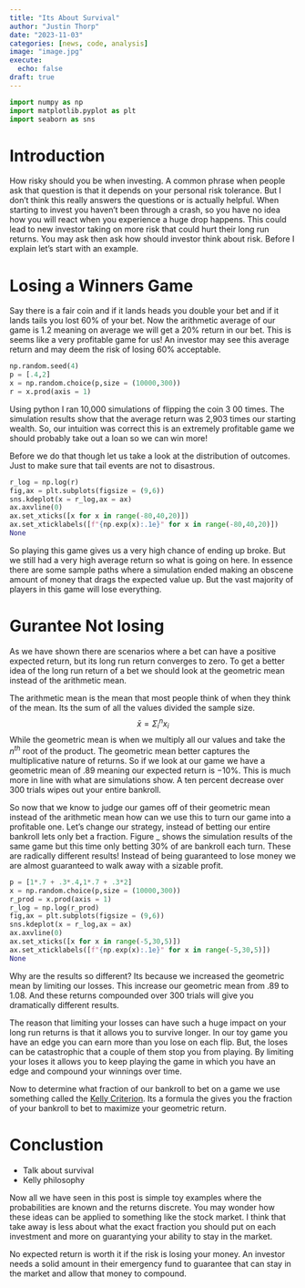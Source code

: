 ```yaml
---
title: "Its About Survival"
author: "Justin Thorp"
date: "2023-11-03"
categories: [news, code, analysis]
image: "image.jpg"
execute: 
  echo: false
draft: true
---
```


```python
import numpy as np
import matplotlib.pyplot as plt
import seaborn as sns
```

# Introduction

How risky should you be when investing. A common phrase when people ask that question is that it depends on your personal risk tolerance. But I don't think this really answers the questions or is actually helpful. When starting to invest you haven't been through a crash, so you have no idea how you will react when you experience a huge drop happens. This could lead to new investor taking on more risk that could hurt their long run returns. You may ask then ask how should investor think about risk. Before I explain let's start with an example.

# Losing a Winners Game

Say there is a fair coin and if it lands heads you double your bet and if it lands tails you lost 60% of your bet. Now the arithmetic average of our game is 1.2 meaning on average we will get a 20% return in our bet. This is seems like a very profitable game for us! An investor may see this average return and may deem the risk of losing $60\%$ acceptable.

```python
np.random.seed(4)
p = [.4,2]
x = np.random.choice(p,size = (10000,300))
r = x.prod(axis = 1)
```

Using python I ran 10,000 simulations of flipping the coin 3 00 times. The simulation results show that the average return was 2,903 times our starting wealth. So, our intuition was correct this is an extremely profitable game we should probably take out a loan so we can win more!

Before we do that though let us take a look at the distribution of outcomes. Just to make sure that tail events are not to disastrous.

```python
r_log = np.log(r)
fig,ax = plt.subplots(figsize = (9,6))
sns.kdeplot(x = r_log,ax = ax)
ax.axvline(0)
ax.set_xticks([x for x in range(-80,40,20)])
ax.set_xticklabels([f"{np.exp(x):.1e}" for x in range(-80,40,20)])
None
```

So playing this game gives us a very high chance of ending up broke. But we still had a very high average return so what is going on here. In essence there are some sample paths where a simulation ended making an obscene amount of money that drags the expected value up. But the vast majority of players in this game will lose everything.

# Gurantee Not losing

As we have shown there are scenarios where a bet can have a positive expected return, but its long run return converges to zero. To get a better idea of the long run return of a bet we should look at the geometric mean instead of the arithmetic mean.

The arithmetic mean is the mean that most people think of when they think of the mean. Its the sum of all the values divided the sample size. $$\bar{x} = \Sigma_i^n x_i$$ While the geometric mean is when we multiply all our values and take the $n^{th}$ root of the product. The geometric mean better captures the multiplicative nature of returns. So if we look at our game we have a geometric mean of $.89$ meaning our expected return is $-10\%$. This is much more in line with what are simulations show. A ten percent decrease over 300 trials wipes out your entire bankroll.

So now that we know to judge our games off of their geometric mean instead of the arithmetic mean how can we use this to turn our game into a profitable one. Let's change our strategy, instead of betting our entire bankroll lets only bet a fraction. Figure \_ shows the simulation results of the same game but this time only betting $30\%$ of are bankroll each turn. These are radically different results! Instead of being guaranteed to lose money we are almost guaranteed to walk away with a sizable profit.

```python
p = [1*.7 + .3*.4,1*.7 + .3*2]
x = np.random.choice(p,size = (10000,300))
r_prod = x.prod(axis = 1)
r_log = np.log(r_prod)
fig,ax = plt.subplots(figsize = (9,6))
sns.kdeplot(x = r_log,ax = ax)
ax.axvline(0)
ax.set_xticks([x for x in range(-5,30,5)])
ax.set_xticklabels([f"{np.exp(x):.1e}" for x in range(-5,30,5)])
None
```

Why are the results so different? Its because we increased the geometric mean by limiting our losses. This increase our geometric mean from $.89$ to $1.08$. And these returns compounded over 300 trials will give you dramatically different results.

The reason that limiting your losses can have such a huge impact on your long run returns is that it allows you to survive longer. In our toy game you have an edge you can earn more than you lose on each flip. But, the loses can be catastrophic that a couple of them stop you from playing. By limiting your loses it allows you to keep playing the game in which you have an edge and compound your winnings over time.

Now to determine what fraction of our bankroll to bet on a game we use something called the [Kelly Criterion](https://en.wikipedia.org/wiki/Kelly_criterion). Its a formula the gives you the fraction of your bankroll to bet to maximize your geometric return.

# Conclustion

-   Talk about survival
-   Kelly philosophy

Now all we have seen in this post is simple toy examples where the probabilities are known and the returns discrete. You may wonder how these ideas can be applied to something like the stock market. I think that take away is less about what the exact fraction you should put on each investment and more on guarantying your ability to stay in the market.

No expected return is worth it if the risk is losing your money. An investor needs a solid amount in their emergency fund to guarantee that can stay in the market and allow that money to compound.